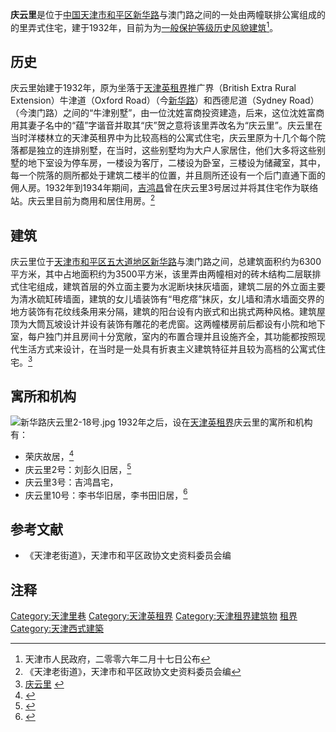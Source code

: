{{天津历史风貌建筑 |
省区市 = 天津市 |
名称 = 庆云里 |
图片 = [[File:新华路庆云里1-25号.jpg|200px]] |
编号 = 0130266<br />0130267 |
等级 = 一般保护 |
时代 = 1932年|
所在 = [[天津市|天津市]][[和平区_(天津市)|和平区]] |
公布 = 2006年2月17日 |
}}
'''庆云里'''是位于[[中国|中国]][[天津市|天津市]][[和平区_(天津市)|和平区]][[新华路_(天津)|新华路]]与澳门路之间的一处由两幢联排公寓组成的的里弄式住宅，建于1932年，目前为为[[天津历史风貌建筑|一般保护等级历史风貌建筑]]<ref>天津市人民政府，二零零六年二月十七日公布</ref>。

== 历史 ==
庆云里始建于1932年，原为坐落于[[天津英租界|天津英租界]]推广界（British Extra Rural Extension）牛津道（Oxford Road）（今[[新华路_(天津)|新华路]]）和西德尼道（Sydney Road）（今澳门路）之间的“牛津别墅”，由一位沈姓富商投资建造，后来，这位沈姓富商用其妻子名中的“蕴”字谐音并取其“庆”贺之意将该里弄改名为“庆云里”。庆云里在当时洋楼林立的天津英租界中为比较高档的公寓式住宅，庆云里原为十几个每个院落都是独立的连排别墅，在当时，这些别墅均为大户人家居住，他们大多将这些别墅的地下室设为停车房，一楼设为客厅，二楼设为卧室，三楼设为储藏室，其中，每一个院落的厕所都处于建筑二楼半的位置，并且厕所还设有一个后门直通下面的佣人房。1932年到1934年期间，[[吉鸿昌|吉鸿昌]]曾在庆云里3号居过并将其住宅作为联络站。庆云里目前为商用和居住用房。<ref>《天津老街道》，天津市和平区政协文史资料委员会编</ref>

== 建筑 ==
庆云里位于[[天津市|天津市]][[和平区_(天津市)|和平区]][[五大道|五大道地区]][[新华路_(天津)|新华路]]与澳门路之间，总建筑面积约为6300平方米，其中占地面积约为3500平方米，该里弄由两幢相对的砖木结构二层联排式住宅组成，建筑首层的外立面主要为水泥断块抹灰墙面，建筑二层的外立面主要为清水硫缸砖墙面，建筑的女儿墙装饰有“甩疙瘩”抹灰，女儿墙和清水墙面交界的地方装饰有花纹线条用来分隔，建筑的阳台设有内嵌式和出挑式两种风格。建筑屋顶为大筒瓦坡设计并设有装饰有雕花的老虎窗。这两幢楼房前后都设有小院和地下室，每户独门并且房间十分宽敞，室内的布置合理并且设施齐全，其功能都按照现代生活方式来设计，在当时是一处具有折衷主义建筑特征并且较为高档的公寓式住宅。<ref>[http://www.fmjz.cn/Lists/List25/DispForm.aspx?ID=154 庆云里] {{webarchive|url=https://web.archive.org/web/20101213130915/http://www.fmjz.cn/Lists/List25/DispForm.aspx?ID=154 |date=2010-12-13 }}</ref>

== 寓所和机构 ==
[[File:新华路庆云里2-18号.jpg|thumb]]
1932年之后，设在[[天津英租界|天津英租界]]庆云里的寓所和机构有：
* 荣庆故居，<ref>{{Cite web |url=http://www.tjwh.gov.cn/shwh/lywh/mrgj/rong-qing/jzfg.htm |title=荣庆故居 |access-date=2012-04-24 |archive-url=https://web.archive.org/web/20130512074253/http://www.tjwh.gov.cn/shwh/lywh/mrgj/rong-qing/jzfg.htm |archive-date=2013-05-12 |dead-url=yes }}</ref>
* 庆云里2号：刘彭久旧居，<ref>{{Cite web |url=http://news.enorth.com.cn/system/2010/07/15/004854953.shtml |title=天津小洋楼庆云里2号：“刘二爷”坐镇福星面粉 |accessdate=2011-10-11 |archive-date=2014-03-08 |archive-url=https://web.archive.org/web/20140308153029/http://news.enorth.com.cn/system/2010/07/15/004854953.shtml |dead-url=no }}</ref>
* 庆云里3号：吉鸿昌宅，
* 庆云里10号：李书华旧居，李书田旧居，<ref>{{Cite web |url=http://news.enorth.com.cn/system/2010/07/14/004851372.shtml |title=天津小洋楼“牛津别墅”;传奇校长“四无”生活 |accessdate=2011-10-11 |archive-date=2014-03-08 |archive-url=https://web.archive.org/web/20140308151930/http://news.enorth.com.cn/system/2010/07/14/004851372.shtml |dead-url=no }}</ref>

== 参考文献 ==
*《天津老街道》，天津市和平区政协文史资料委员会编

== 注释 ==
<div class="references-small">
<references></references>
</div>

{{天津近代历史文化专题}}

[[Category:天津里巷|Category:天津里巷]]
[[Category:天津英租界|Category:天津英租界]]
[[Category:天津租界建筑物|Category:天津租界建筑物]]
[[Category:中国近代建筑|租界]]
[[Category:天津西式建築|Category:天津西式建築]]